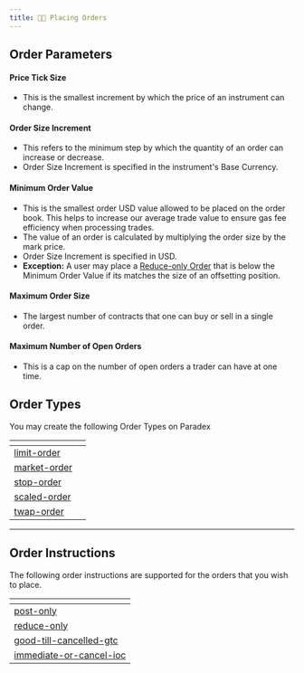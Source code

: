 ```yaml
---
title: 👩‍💻 Placing Orders
---
```


## Order Parameters

#### **Price Tick Size**

* This is the smallest increment by which the price of an instrument can change.

#### **Order Size Increment**

* This refers to the minimum step by which the quantity of an order can increase or decrease.
* Order Size Increment is specified in the instrument's Base Currency.

#### **Minimum Order Value**

* This is the smallest order USD value allowed to be placed on the order book. This helps to increase our average trade value to ensure gas fee efficiency when processing trades.
* The value of an order is calculated by multiplying the order size by the mark price.
* Order Size Increment is specified in USD.
* **Exception:** A user may place a [Reduce-only Order](/documentation/trading/placing-orders/order-instructions#reduce-only) that is below the Minimum Order Value if its matches the size of an offsetting position.

#### **Maximum Order Size**

* The largest number of contracts that one can buy or sell in a single order.

#### **Maximum Number of Open Orders**

* This is a cap on the number of open orders a trader can have at one time.

## Order Types

You may create the following Order Types on Paradex

<table data-view="cards"><thead><tr><th data-card-target data-type="content-ref"></th><th data-hidden data-card-cover data-type="files"></th></tr></thead><tbody><tr><td><a href="/documentation/trading/placing-orders/order-types/limit-order">limit-order</a></td><td></td></tr><tr><td><a href="/documentation/trading/placing-orders/order-types/market-order">market-order</a></td><td></td></tr><tr><td><a href="/documentation/trading/placing-orders/order-types/stop-order">stop-order</a></td><td></td></tr><tr><td><a href="/documentation/trading/placing-orders/order-types/scaled-order">scaled-order</a></td><td></td></tr><tr><td><a href="/documentation/trading/placing-orders/order-types/twap-order">twap-order</a></td><td></td></tr></tbody></table>

***

## Order Instructions

The following order instructions are supported for the orders that you wish to place.

<table data-view="cards"><thead><tr><th data-card-target data-type="content-ref"></th></tr></thead><tbody><tr><td><a href="/documentation/trading/placing-orders/order-instructions#post-only">post-only</a></td></tr><tr><td><a href="/documentation/trading/placing-orders/order-instructions#reduce-only">reduce-only</a></td></tr><tr><td><a href="/documentation/trading/placing-orders/order-instructions#good-till-cancelled-gtc">good-till-cancelled-gtc</a></td></tr><tr><td><a href="/documentation/trading/placing-orders/order-instructions#immediate-or-cancel-ioc">immediate-or-cancel-ioc</a></td></tr></tbody></table>
